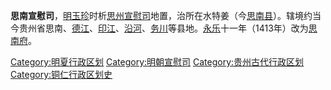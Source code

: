 '''思南宣慰司'''，[[明玉珍|明玉珍]]时析[[思州宣慰司|思州宣慰司]]地置，治所在水特姜（今[[思南县|思南县]]）。辖境约当今贵州省思南、[[德江|德江]]、[[印江|印江]]、[[沿河土家族自治县|沿河]]、[[务川|务川]]等县地。[[永乐_(明朝)|永乐]]十一年（1413年）改为[[思南府|思南府]]。

{{贵州行政区划小作品}}
{{DEFAULTSORT:S}}
[[Category:明夏行政区划|Category:明夏行政区划]] 
[[Category:明朝宣慰司|Category:明朝宣慰司]] 
[[Category:贵州古代行政区划|Category:贵州古代行政区划]]
[[Category:铜仁行政区划史|Category:铜仁行政区划史]]